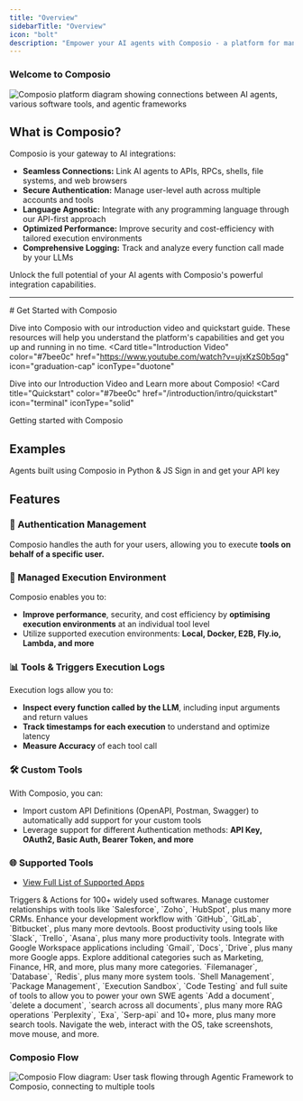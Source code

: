 ```yaml
---
title: "Overview"
sidebarTitle: "Overview"
icon: "bolt"
description: "Empower your AI agents with Composio - a platform for managing and integrating tools with LLMs & AI agents using Function Calling."
---
```

### Welcome to Composio

<Frame caption="Composio The hub for Seamless Integrations for AI Agents & LLMs">
    <img src="/media/intro.jpg" alt="Composio platform diagram showing connections between AI agents, various software tools, and agentic frameworks" />
</Frame>

## What is Composio?

Composio is your gateway to AI integrations:

- **Seamless Connections:** Link AI agents to APIs, RPCs, shells, file systems, and web browsers
- **Secure Authentication:** Manage user-level auth across multiple accounts and tools
- **Language Agnostic:** Integrate with any programming language through our API-first approach
- **Optimized Performance:** Improve security and cost-efficiency with tailored execution environments
- **Comprehensive Logging:** Track and analyze every function call made by your LLMs

Unlock the full potential of your AI agents with Composio's powerful integration capabilities.

<hr />
# Get Started with Composio

Dive into Composio with our introduction video and quickstart guide. These resources will help you understand the platform's capabilities and get you up and running in no time.
<CardGroup cols={2}>
<Card
  title="Introduction Video"
  color="#7bee0c"
  href="https://www.youtube.com/watch?v=ujxKzS0b5qg"
  icon="graduation-cap"
  iconType="duotone"
>
  Dive into our Introduction Video and Learn more about Composio!
</Card>
<Card
  title="Quickstart"
  color="#7bee0c"
  href="/introduction/intro/quickstart"
  icon="terminal"
  iconType="solid"
>
  Getting started with Composio 
</Card>
</CardGroup>

## Examples 
<CardGroup cols={2}>
  <Card
    title="Python & JS Examples"
    color="#7bee0c"
    href="/examples/combined/"
    icon="code"
    iconType="duotone"
  >
    Agents built using Composio in Python & JS
  </Card>
  <Card
    title="Sign in and Get API Key"
    color="#7bee0c"
    href="https://app.composio.dev/"
    icon="key"
    iconType="duotone"
  >
    Sign in and get your API key
  </Card>
</CardGroup>

## Features 

### 🔐 Authentication Management
Composio handles the auth for your users, allowing you to execute **tools on behalf of a specific user.**

### 🚀 Managed Execution Environment
Composio enables you to:

- **Improve performance**, security, and cost efficiency by **optimising execution environments** at an individual tool level
- Utilize supported execution environments: **Local, Docker, E2B, Fly.io, Lambda, and more**

### 📊 Tools & Triggers Execution Logs
Execution logs allow you to:

- **Inspect every function called by the LLM**, including input arguments and return values
- **Track timestamps for each execution** to understand and optimize latency
- **Measure Accuracy** of each tool call

### 🛠 Custom Tools
With Composio, you can:

- Import custom API Definitions (OpenAPI, Postman, Swagger) to automatically add support for your custom tools
- Leverage support for different Authentication methods: **API Key, OAuth2, Basic Auth, Bearer Token, and more**

### 🌐 Supported Tools
- [View Full List of Supported Apps](https://app.composio.dev/apps)

<Tabs>
  <Tab title="Software Tools">
    Triggers & Actions for 100+ widely used softwares.
    <AccordionGroup title="Category of application">
      <Accordion title="CRM">
        Manage customer relationships with tools like `Salesforce`, `Zoho`,
        `HubSpot`, plus many more CRMs.
      </Accordion>
      <Accordion title="Devtools">
        Enhance your development workflow with `GitHub`, `GitLab`, `Bitbucket`,
        plus many more devtools.
      </Accordion>
      <Accordion title="Productivity">
        Boost productivity using tools like `Slack`, `Trello`, `Asana`, plus
        many more productivity tools.
      </Accordion>
      <Accordion title="Google Apps">
        Integrate with Google Workspace applications including `Gmail`, `Docs`,
        `Drive`, plus many more Google apps.
      </Accordion>
      <Accordion title="10+ more categories">
        Explore additional categories such as Marketing, Finance, HR, and more,
        plus many more categories.
      </Accordion>
    </AccordionGroup>
  </Tab>
  <Tab title="System Tools">
    `Filemanager`, `Database`, `Redis`, plus many more system tools.
  </Tab>
  <Tab title="Code Interpreter">
    `Shell Management`, `Package Management`, `Execution Sandbox`, `Code
    Testing` and full suite of tools to allow you to power your own SWE agents
  </Tab>
  <Tab title="RAG Tools">
    `Add a document`, `delete a document`, `search across all documents`, plus
    many more RAG operations
  </Tab>
  <Tab title="Search Tools">
    `Perplexity`, `Exa`, `Serp-api` and 10+ more, plus many more search tools.
  </Tab>
  <Tab title="RPA Browser/OS">
    Navigate the web, interact with the OS, take screenshots, move mouse, and more.
  </Tab>
</Tabs>

### Composio Flow
<Frame caption="Composio Flow: Seamlessly connecting AI agents to 150+ external tools">
    <img src="/media/intro.gif" alt="Composio Flow diagram: User task flowing through Agentic Framework to Composio, connecting to multiple tools" />
</Frame>